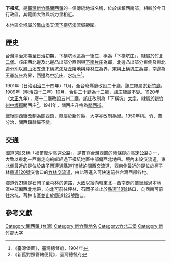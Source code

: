 {{noteTA　
|1 = zh-cn:庄; zh-hk:庄; zh-tw:庄;
}}
'''下橫坑'''，是[[臺灣|臺灣]][[新竹縣|新竹縣]][[關西鎮_(台灣)|關西鎮]]的一個傳統地域名稱，位於該鎮西南部。相較於今日行政區，其範圍大致與新力里相近。

本地區全境屬於[[鳳山溪|鳳山溪]]支流[[下橫坑溪|下橫坑溪]]流域範圍。

==歷史==
台灣清治末期至日治初期，下橫坑地區為一街庄，稱為「下橫坑庄」，隸屬於[[竹北二堡|竹北二堡]]。該庄西北邊及北邊凸出部分西側與[[下南片庄|下南片庄]]為鄰，北邊凸出部分東側及東北邊分別以[[鳳山溪|鳳山溪]]支流[[下橫坑溪|下橫坑溪]]及丘陵地與[[坪林_(新竹縣)|坪林庄]]為界，東與[[上橫坑庄|上橫坑庄]]為鄰，南邊為[[王爺坑庄|王爺坑庄]]為界，西邊為[[中坑_(新竹縣)|中坑庄]]、[[水坑_(芎林鄉)|水坑庄]]<ref>《臺灣堡圖》，臺灣總督府，1904年</ref>。

1901年（日治[[明治|明治]]三十四年）11月，全台廢縣廳改設二十廳，該庄隸屬於[[新竹廳|新竹廳]]。1909年（明治四十二年）10月，合併二十廳為十二廳，該庄隸屬不變。1920年（[[大正|大正]]九年），廢十二廳改設五州二廳，該庄改制為「下橫坑」[[大字|大字]]，隸屬於[[新竹州|新竹州]][[中壢郡|中壢郡]]關西庄<ref>《新舊對照管轄便覽》，臺灣總督府</ref>。1941年，關西庄升格為[[關西街|關西街]]。

戰後關西街改制為[[關西鎮_(台灣)|關西鎮]]，隸屬於[[新竹縣|新竹縣]]，大字亦改制為里。1950年桃、竹、苗分治，關西鎮隸屬不變。

==交通==
[[福爾摩沙高速公路|國道3號]]又稱「福爾摩沙高速公路」，是貫穿台灣西部的兩條縱向高速公路之一，大致以東北－西南走向蜿蜒經過下橫坑地區中部偏西北地帶。境內未設交流道，東北側最近的是位於店子岡連通[[縣道118號|縣道118號]]的[[關西交流道|關西交流道]]，西南側最近的是位於柯子林[[縣道120號|縣道120號]]交會口的[[竹林交流道|竹林交流道]]，由此等進入可快速前往台灣西部各地。

鄉道[[竹21線|竹21線]]是石岡子至芎林的道路，大致以縱向轉東北—西南走向蜿蜒經過本地區中部偏西北地帶，向北可前往坪林、石岡子並止於[[縣道118號|縣道118號]]路口，向西南可前往水坑、芎林市區並止於[[縣道123號|縣道123號]]路口。

==參考文獻==
{{reflist}}

{{新竹郡}}

[[Category:關西鎮_(台灣)|Category:關西鎮 (台灣)]]
[[Category:新竹縣地名|Category:新竹縣地名]]
[[Category:竹北二堡|Category:竹北二堡]]
[[Category:新竹郡大字|Category:新竹郡大字]]